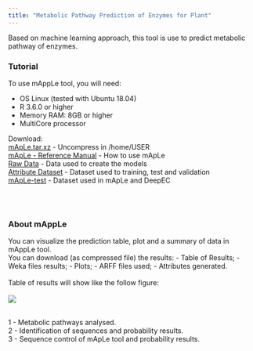 ```yaml
---
title: "Metabolic Pathway Prediction of Enzymes for Plant"
---
```


Based on machine learning approach, this tool is use to predict metabolic pathway of enzymes.
<br>

### Tutorial

To use mAppLe tool, you will need:

- OS Linux (tested with Ubuntu 18.04)
- R 3.6.0 or higher
- Memory RAM: 8GB or higher
- MultiCore processor
<br>

Download:
<br>
[mApLe.tar.xz](https://drive.google.com/open?id=1xZG2EPV2IkBLWOlBoiRkauXaUlJGvS24) - Uncompress in /home/USER
<br>
[mApLe - Reference Manual](https://drive.google.com/open?id=1B8b9sIP_4LHQadQw3MA7Cv9AMmDiUUHj) - How to use mApLe
<br>
[Raw Data](https://drive.google.com/open?id=1ggLEkt0HZdw580qwOWGmOfR9fd-fXi6C) - Data used to create the models
<br>
[Attribute Dataset](https://drive.google.com/open?id=1zzsYWDO0r6Dl4qFu77T_wD1nZ7P40lJM) - Dataset used to training, test and validation
<br>
[mApLe-test](https://drive.google.com/open?id=1SjdBV8_WqiP5hA3fe500N4oIc3Enu5LT) - Dataset used in mApLe and DeepEC

<br>
<br>

### About mAppLe
You can visualize the prediction table, plot and a summary of data in mAppLe tool.
<br>
You can download (as compressed file) the results:
- Table of Results;
- Weka files results;
- Plots;
- ARFF files used;
- Attributes generated.
<br>
<br>
Table of results will show like the follow figure:  
<br>
![](mAppLe-Results.jpeg)

<br>
1 - Metabolic pathways analysed.<br>
2 - Identification of sequences and probability results.<br>
3 - Sequence control of mApLe tool and probability results.<br>
<br>
